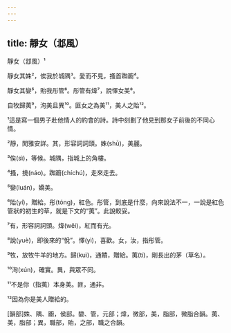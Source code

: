 ```yaml
---
---
---
```

title: 靜女（邶風）
---




靜女（邶風）¹

靜女其姝²，俟我於城隅³。愛而不見，搔首踟躕⁴。

靜女其孌⁵，貽我彤管⁶。彤管有煒⁷，說懌女美⁸。

自牧歸荑⁹，洵美且異¹⁰。匪女之為美¹¹，美人之貽¹²。

¹這是寫一個男子赴他情人的約會的詩。詩中刻劃了他見到那女子前後的不同心情。

²靜，閒雅安詳。其，形容詞詞頭。姝(shū)，美麗。

³俟(sì)，等候。城隅，指城上的角樓。

⁴搔，撓(náo)。踟躕(chíchú)，走來走去。

⁵孌(luán)，嬌美。

⁶貽(yí)，贈給。彤(tóng)，紅色。彤管，到底是什麼，向來說法不一，一說是紅色管狀的初生的草，就是下文的“荑”。此說較妥。

⁷有，形容詞詞頭。煒(wěi)，紅而有光。

⁸說(yuè)，即後來的“悅”。懌(yì)，喜歡。女，汝，指彤管。

⁹牧，放牧牛羊的地方。歸(kuì)，通饋，贈給。荑(tí)，剛長出的茅（草名）。

¹⁰洵(xún)，確實。異，與眾不同。

¹¹不是你（指荑）本身美。匪，通非。

¹²因為你是美人贈給的。

[韻部]姝、隅、躕，侯部。孌、管，元部；煒，微部，美，脂部，微脂合韻。荑、美，脂部；異，職部，貽，之部，職之合韻。